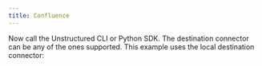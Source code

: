 ```yaml
---
title: Confluence
---
```



<NewDocument />


<SharedContentConfluence/>
<SharedAPIKeyURL/>

Now call the Unstructured CLI or Python SDK. The destination connector can be any of the ones supported. This example uses the local destination connector:


<CodeGroup>
  <ConfluenceAPISh />
  <ConfluenceAPIPyV2 />
  <ConfluenceAPIPyV1 />
</CodeGroup>